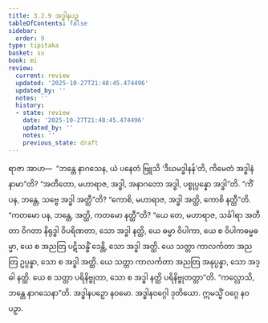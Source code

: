 ```yaml
---
title: 3.2.9 အဒ္ဓါနပဉှ
tableOfContents: false
sidebar:
  order: 9
type: tipitaka
basket: su
book: mi
review:
  current: review
  updated: '2025-10-27T21:48:45.474496'
  updated_by: ''
  notes: ''
  history:
  - state: review
    date: '2025-10-27T21:48:45.474496'
    updated_by: ''
    notes: ''
    previous_state: draft
---
```



<ReviewStatus review={frontmatter.review} showDetails={true} />

<HypothesisAnnotation frontmatter={frontmatter} />

<DynamicBreadcrumb />

<Division number="48" book="mi" e="ch" v="28">

<Paragraph number="223" book="mi">
ရာဇာ အာဟ—  “ဘန္တေ နာဂသေန, ယံ ပနေတံ ဗြူသိ ‘ဒီဃမဒ္ဓါနန်’တိ, ကိမေတံ အဒ္ဓါနံ နာမာ”တိ? “အတီတော, မဟာရာဇ, အဒ္ဓါ, အနာဂတော အဒ္ဓါ, ပစ္စုပ္ပန္နော အဒ္ဓါ”တိ. “ကိံ ပန, ဘန္တေ, သဗ္ဗေ အဒ္ဓါ အတ္ထီ”တိ? “ကောစိ, မဟာရာဇ, အဒ္ဓါ အတ္ထိ, ကောစိ နတ္ထီ”တိ. “ကတမော ပန, ဘန္တေ, အတ္ထိ, ကတမော နတ္ထီ”တိ? “ယေ တေ, မဟာရာဇ, သင်္ခါရာ အတီတာ ဝိဂတာ နိရုဒ္ဓါ ဝိပရိဏတာ, သော အဒ္ဓါ နတ္ထိ, ယေ ဓမ္မာ ဝိပါကာ, ယေ စ ဝိပါကဓမ္မဓမ္မာ, ယေ စ အညတြ ပဋိသန္ဓိံ ဒေန္တိ, သော အဒ္ဓါ အတ္ထိ. ယေ သတ္တာ ကာလင်္ကတာ အညတြ ဥပ္ပန္နာ, သော စ အဒ္ဓါ အတ္ထိ. ယေ သတ္တာ ကာလင်္ကတာ အညတြ အနုပ္ပန္နာ, သော အဒ္ဓါ နတ္ထိ. ယေ စ သတ္တာ ပရိနိဗ္ဗုတာ, သော စ အဒ္ဓါ နတ္ထိ ပရိနိဗ္ဗုတတ္တာ”တိ.
</Paragraph>

<Paragraph number="224" book="mi">
“ကလ္လောသိ, ဘန္တေ နာဂသေနာ”တိ.

</Paragraph>
</Division>

<Paragraph number="225" type="center" book="mi">
အဒ္ဓါနပဉှော နဝမော.



</Paragraph>

<Paragraph number="226" type="center" book="mi">
အဒ္ဓါနဝဂ္ဂေါ ဒုတိယော.



</Paragraph>

<Paragraph number="227" type="center" book="mi">
ဣမသ္မိံ ဝဂ္ဂေ နဝ ပဉှာ.
</Paragraph>